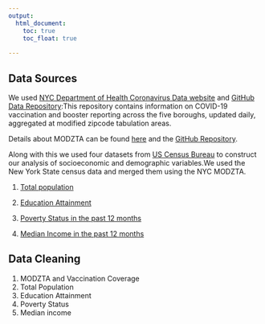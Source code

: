 ```yaml
---
output: 
  html_document:
    toc: true
    toc_float: true
    
---
```

## **Data Sources**
We used [NYC Department of Health Coronavirus Data website](https://www.nyc.gov/site/doh/covid/covid-19-data.page) and [GitHub Data Repository](https://github.com/nychealth/coronavirus-data):This repository contains information on COVID-19 vaccination and booster reporting across the five boroughs, updated daily, aggregated at modified zipcode tabulation areas.

Details about MODZTA can be found [here](https://nychealth.github.io/covid-maps/modzcta-geo/about.html) and the [GitHub Repository](https://github.com/nychealth/coronavirus-data/tree/master/Geography-resources).

Along with this we used four datasets from [US Census Bureau](https://data.census.gov) to construct our analysis of socioeconomic and demographic variables.We used the New York State census data and merged them using the NYC MODZTA.

1. [Total population](https://data.census.gov/table?q=P1&tid=DECENNIALPL2020.P1)

2. [Education Attainment](https://data.census.gov/table?q=S1501&tid=ACSST1Y2021.S1501)

3. [Poverty Status in the past 12 months](https://data.census.gov/table?q=S1701)

4. [Median Income in the past 12 months](https://data.census.gov/table?q=S1903)

## **Data Cleaning**

1. MODZTA and Vaccination Coverage 
2. Total Population
3. Education Attainment
4. Poverty Status
5. Median income
